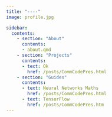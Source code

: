 ```yaml
---
title: "----"
image: profile.jpg

sidebar:
  contents:
    - section: "About"
      contents:
      - about.qmd
    - section: "Projects"
      contents:
      - text: Ok
        href: /posts/CommCodePres.html
    - section: "Guides"
      contents:
      - text: Neural Networks Maths
        href: /posts/CommCodePres.html
      - text: TensorFlow
        href: /posts/CommCodePres.htm
---
```

